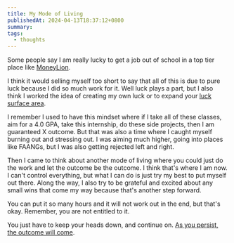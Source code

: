 ```yaml
---
title: My Mode of Living
publishedAt: 2024-04-13T18:37:12+0800
summary: 
tags:
  - thoughts
---
```


Some people say I am really lucky to get a job out of school in a top tier place like [MoneyLion](https://www.moneylion.com/).

I think it would selling myself too short to say that all of this is due to pure luck because I did so much work for it. Well luck plays a part, but I also think I worked the idea of creating my own luck or to expand your [luck surface area](https://weichun.xyz/blog/luck).

I remember I used to have this mindset where if I take all of these classes, aim for a 4.0 GPA, take this internship, do these side projects, then I am guaranteed X outcome. But that was also a time where I caught myself burning out and stressing out. I was aiming much higher, going into places like FAANGs, but I was also getting rejected left and right.

Then I came to think about another mode of living where you could just do the work and let the outcome be the outcome. I think that's where I am now. I can't control everything, but what I can do is just try my best to put myself out there. Along the way, I also try to be grateful and excited about any small wins that come my way because that's another step forward.

You can put it so many hours and it will not work out in the end, but that's okay. Remember, you are not entitled to it. 

You just have to keep your heads down, and continue on. [As you persist, the outcome will come](https://weichun.xyz/blog/be-patient-about-success).

